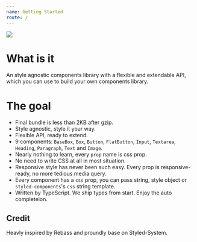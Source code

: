 ```yaml
---
name: Getting Started
route: /
---
```


![](https://github.com/Albert-Gao/react-oxygen/raw/master/docs/assets/logo.png)

# What is it

An style agnostic components library with a flexible and extendable API, which you can use to build your own components library.

# The goal

- Final bundle is less than 2KB after gzip.
- Style agnostic, style it your way.
- Flexible API, ready to extend.
- 9 components: `BaseBox`, `Box`, `Button`, `FlatButton`, `Input`, `Textarea`, `Heading`, `Paragraph`, `Text` and `Image`.
- Nearly nothing to learn, every `prop` name is css prop.
- No need to write CSS at all in most situation.
- Responsive style has never been such easy. Every prop is responsive-ready, no more tedious media query.
- Every component has a `css` prop, you can pass string, style object or `styled-components`'s `css` string template.
- Written by TypeScript. We ship types from start. Enjoy the auto completeion.

## Credit

Heavly inspired by Rebass and proundly base on Styled-System.
